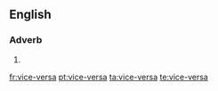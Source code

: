 ==English==

===Adverb===
{{en-adv|-}}

# {{alternative spelling of|[[vice versa]]}}

[[fr:vice-versa]]
[[pt:vice-versa]]
[[ta:vice-versa]]
[[te:vice-versa]]